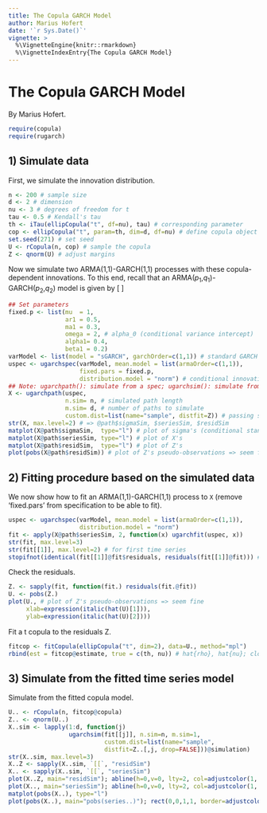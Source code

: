```yaml
---
title: The Copula GARCH Model
author: Marius Hofert
date: '`r Sys.Date()`'
vignette: >
  %\VignetteEngine{knitr::rmarkdown}
  %\VignetteIndexEntry{The Copula GARCH Model}
---
```

# The Copula GARCH Model
By Marius Hofert.
```r
require(copula)
require(rugarch)
```

## 1) Simulate data

First, we simulate the innovation distribution.
```r
n <- 200 # sample size
d <- 2 # dimension
nu <- 3 # degrees of freedom for t
tau <- 0.5 # Kendall's tau
th <- iTau(ellipCopula("t", df=nu), tau) # corresponding parameter
cop <- ellipCopula("t", param=th, dim=d, df=nu) # define copula object
set.seed(271) # set seed
U <- rCopula(n, cop) # sample the copula
Z <- qnorm(U) # adjust margins
```

Now we simulate two ARMA(1,1)-GARCH(1,1) processes with these copula-dependent
innovations. To this end, recall that an ARMA($p_1$,$q_1$)-GARCH($p_2$,$q_2$) model is given by
\[
\begin{align}
	X_t &= \mu_t + \sigma_t Z_t\\\\
  \mu_t &= \mu + \sum_{k=1}^{p_1} \phi_k  (X_{t-k}-\mu) +
            \sum_{k=1}^{q_1} \theta_k (X_{t-k}-\mu_{t-k})\sigma_t^2\\\\
		&= \alpha_0 + \sum_{k=1}^{p_2} \alpha_k (X_{t-k}-\mu_{t-k})^2 +
            \sum_{k=1}^{q_2} \beta_k \sigma_{t-k}^2.
\end{align}
\]

```r
## Set parameters
fixed.p <- list(mu  = 1,
                ar1 = 0.5,
                ma1 = 0.3,
                omega = 2, # alpha_0 (conditional variance intercept)
                alpha1= 0.4,
                beta1 = 0.2)
varModel <- list(model = "sGARCH", garchOrder=c(1,1)) # standard GARCH
uspec <- ugarchspec(varModel, mean.model = list(armaOrder=c(1,1)),
                    fixed.pars = fixed.p,
                    distribution.model = "norm") # conditional innovation density
## Note: ugarchpath(): simulate from a spec; ugarchsim(): simulate from a fitted object
X <- ugarchpath(uspec,
                n.sim= n, # simulated path length
                m.sim= d, # number of paths to simulate
                custom.dist=list(name="sample", distfit=Z)) # passing sample (n x d)-matrix
str(X, max.level=2) # => @path$sigmaSim, $seriesSim, $residSim
matplot(X@path$sigmaSim,  type="l") # plot of sigma's (conditional standard deviations)
matplot(X@path$seriesSim, type="l") # plot of X's
matplot(X@path$residSim,  type="l") # plot of Z's
plot(pobs(X@path$residSim)) # plot of Z's pseudo-observations => seem fine
```

## 2) Fitting procedure based on the simulated data

We now show how to fit an ARMA(1,1)-GARCH(1,1) process to `X`
(remove 'fixed.pars' from specification to be able to fit).
```r
uspec <- ugarchspec(varModel, mean.model = list(armaOrder=c(1,1)),
                    distribution.model = "norm")
fit <- apply(X@path$seriesSim, 2, function(x) ugarchfit(uspec, x))
str(fit, max.level=3)
str(fit[[1]], max.level=2) # for first time series
stopifnot(identical(fit[[1]]@fit$residuals, residuals(fit[[1]]@fit))) # => the same
```

Check the residuals.
```r
Z. <- sapply(fit, function(fit.) residuals(fit.@fit))
U. <- pobs(Z.)
plot(U., # plot of Z's pseudo-observations => seem fine
     xlab=expression(italic(hat(U)[1])),
     ylab=expression(italic(hat(U)[2])))
```

Fit a t copula to the residuals Z.
```r
fitcop <- fitCopula(ellipCopula("t", dim=2), data=U., method="mpl")
rbind(est = fitcop@estimate, true = c(th, nu)) # hat{rho}, hat{nu}; close to th, nu
```

## 3) Simulate from the fitted time series model

Simulate from the fitted copula model.
```r
U.. <- rCopula(n, fitcop@copula)
Z.. <- qnorm(U..)
X..sim <- lapply(1:d, function(j)
                 ugarchsim(fit[[j]], n.sim=n, m.sim=1,
                           custom.dist=list(name="sample",
                           distfit=Z..[,j, drop=FALSE]))@simulation)
str(X..sim, max.level=3)
X..Z <- sapply(X..sim, `[[`, "residSim")
X.. <- sapply(X..sim, `[[`, "seriesSim")
plot(X..Z, main="residSim"); abline(h=0,v=0, lty=2, col=adjustcolor(1, .5))
plot(X.., main="seriesSim"); abline(h=0,v=0, lty=2, col=adjustcolor(1, .5))
matplot(pobs(X..), type="l")
plot(pobs(X..), main="pobs(series..)"); rect(0,0,1,1, border=adjustcolor(1, 1/2))
```
